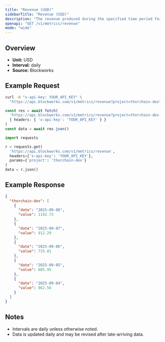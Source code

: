 ```yaml
---
title: "Revenue (USD)"
sidebarTitle: "Revenue (USD)"
description: "The revenue produced during the specified time period for given project."
openapi: "GET /v1/metrics/revenue"
mode: "wide"
---
```


## Overview

- **Unit:** USD
- **Interval:** daily
- **Source:** Blockworks

## Example Request

<CodeGroup>

```bash cURL
curl -H "x-api-key: YOUR_API_KEY" \
  "https://api.blockworks.com/v1/metrics/revenue?project=thorchain-dex"
```

```typescript TypeScript
const res = await fetch(
  'https://api.blockworks.com/v1/metrics/revenue?project=thorchain-dex',
  { headers: { 'x-api-key': 'YOUR_API_KEY' } }
)
const data = await res.json()
```

```python Python
import requests

r = requests.get(
  'https://api.blockworks.com/v1/metrics/revenue',
  headers={'x-api-key': 'YOUR_API_KEY'},
  params={'project': 'thorchain-dex'}
)
data = r.json()
```

</CodeGroup>

## Example Response

```json
{
  "thorchain-dex": [
    {
      "date": "2025-09-08",
      "value": 1192.73
    },
    {
      "date": "2025-09-07",
      "value": 912.29
    },
    {
      "date": "2025-09-06",
      "value": 735.01
    },
    {
      "date": "2025-09-05",
      "value": 885.95
    },
    {
      "date": "2025-09-04",
      "value": 862.56
    }
  ]
}
```

## Notes
- Intervals are daily unless otherwise noted.
- Data is updated daily and may be revised after late-arriving data.